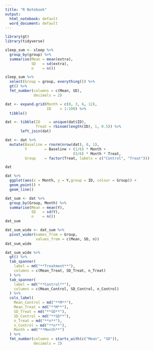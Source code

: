 ```yaml
---
title: "R Notebook"
output:
  html_notebook: default
  word_document: default
---
```





```r
library(gt)
library(tidyverse)
```

```r
sleep_sum <- sleep %>%
  group_by(group) %>%
  summarise(Mean = mean(extra),
            SD   = sd(extra),
            n    = n())
```


```r
sleep_sum %>%
  select(Group = group, everything()) %>%
  gt() %>%
  fmt_number(columns = c(Mean, SD),
             decimals = 2)
```


```r
dat <- expand.grid(Month = c(0, 3, 6, 12),
                   ID    = 1:100) %>%
  tibble()

dat <- tibble(ID    = unique(dat$ID),
              Treat = rbinom(length(ID), 1, 0.5)) %>%
       left_join(dat)

dat <- dat %>%
  mutate(Baseline = rnorm(nrow(dat), 0, 1),
         Y        = Baseline + (1/6) * Month +
                               (3/6) * Month * Treat,
         Group    = factor(Treat, labels = c("Control", "Treat")))

dat
```


```r
dat %>%
  ggplot(aes(x = Month, y = Y,group = ID, colour = Group)) +
  geom_point() +
  geom_line()
```


```r
dat_sum <- dat %>%
  group_by(Group, Month) %>%
  summarise(Mean = mean(Y),
            SD   = sd(Y),
            n    = n())
dat_sum
```

```r
dat_sum_wide <- dat_sum %>%
  pivot_wider(names_from = Group,
              values_from = c(Mean, SD, n))
dat_sum_wide
```

```r
dat_sum_wide %>%
  gt() %>%
  tab_spanner(
    label = md("**Treatment**"),
    columns = c(Mean_Treat, SD_Treat, n_Treat)
  ) %>%
  tab_spanner(
    label = md("**Control**"),
    columns = c(Mean_Control, SD_Control, n_Control)
  ) %>%
  cols_label(
    Mean_Control = md("**M**"),
    Mean_Treat = md("**M**"),
    SD_Treat = md("**SD**"),
    SD_Control = md("**SD**"),
    n_Treat = md("**n**"),
    n_Control = md("**n**"),
    Month = md("**Month**")
  ) %>%
  fmt_number(columns = starts_with(c("Mean", "SD")),
             decimals = 2)
```


